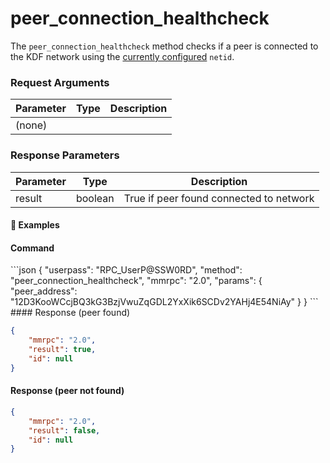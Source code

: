 
# peer\_connection\_healthcheck

The `peer_connection_healthcheck` method checks if a peer is connected to the KDF network using the [currently configured](/komodo-defi-framework/setup/configure-mm2-json/) `netid`.

### Request Arguments

| Parameter | Type | Description |
| --------- | ---- | ----------- |
| (none)    |      |             |

### Response Parameters

| Parameter | Type    | Description                             |
| --------- | ------- | --------------------------------------- |
| result    | boolean | True if peer found connected to network |

#### 📌 Examples

#### Command

<CodeGroup title="" tag="POST" label="peer_connection_healthcheck" mm2MethodDecorate="true">
  ```json
  {
    "userpass": "RPC_UserP@SSW0RD",
    "method": "peer_connection_healthcheck",
    "mmrpc": "2.0",
    "params": {
      "peer_address": "12D3KooWCcjBQ3kG3BzjVwuZqGDL2YxXik6SCDv2YAHj4E54NiAy"
    }
  }
  ```
</CodeGroup>

<CollapsibleSection expandedText="Hide Response" collapsedText="Show Response">
  #### Response (peer found)

  ```json
  {
      "mmrpc": "2.0",
      "result": true,
      "id": null
  }
  ```

  #### Response (peer not found)

  ```json
  {
      "mmrpc": "2.0",
      "result": false,
      "id": null
  }
  ```
</CollapsibleSection>
